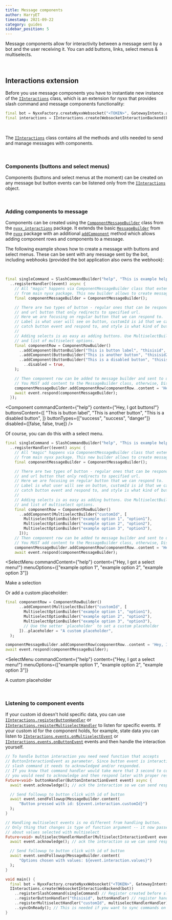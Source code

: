 ```yaml
---
title: Message components
author: HarryET
timestamp: 2021-09-22
category: guides
sidebar_position: 5
---
```



Message components allow for interactivity between a message sent by a bot and the user receiving it. You can add buttons, links, select menus & multiselects.

<br />

## Interactions extension

Before you use message components you have to instantiate new instance of the [`IInteractions`] class, which is an extension for nyxx that provides slash command and message components functionality:

```dart
final bot = NyxxFactory.createNyxxWebsocket("<TOKEN>", GatewayIntents.allUnprivileged);
final interactions = IInteractions.create(WebsocketInteractionBackend(bot));
```


<br />

The [`IInteractions`] class contains all the methods and utils needed to send and manage messages with components.

<br />

### Components (buttons and select menus)

Components (buttons and select menus at the moment) can be created on any message but button events can be listened only from the [`IInteractions`] object.

<br />

### Adding components to message

Components can be created using the [`ComponentMessageBuilder`] class from the [`nyxx_interactions`] package. It extends the basic
[`MessageBuilder`] from the [`nyxx`] package with an additional [`addComponent`] method which allows adding component rows and
components to a message.

The following example shows how to create a message with buttons and select menus. These can be sent with any message
sent by the bot, including webhooks (provided the bot application also owns the webhook):

<br />

```dart
final singleCommand = SlashCommandBuilder("help", "This is example help command", [])
  ..registerHandler((event) async {
    // All "magic" happens via ComponentMessageBuilder class that extends MessageBuilder
    // from main nyxx package. This new builder allows to create message with components.
    final componentMessageBuilder = ComponentMessageBuilder();

    // There are two types of button - regular ones that can be responded to an interaction
    // and url button that only redirects to specified url.
    // Here we are focusing on regular button that we can respond to.
    // Label is what user will see on button, customId is id that we ca use later to
    // catch button event and respond to, and style is what kind of button we want create.
    //
    // Adding selects is as easy as adding buttons. Use MultiselectBuilder with custom id
    // and list of multiselect options.
    final componentRow = ComponentRowBuilder()
      ..addComponent(ButtonBuilder("This is button label", "thisisid", ButtonStyle.success))
      ..addComponent(ButtonBuilder("This is another button", "thisisid2", ButtonStyle.success))
      ..addComponent(ButtonBuilder("This is a disabled button", "thisisid3", ButtonStyle.danger)
        ..disabled = true,
    );

    // Then component row can be added to message builder and sent to user.
    // You MUST add content to the MessageBuilder class, otherwise, Discord will throw an error.
    componentMessageBuilder.addComponentRow(componentRow..content = 'Hey, I got buttons!');
    await event.respond(componentMessageBuilder);
  });
```

<Component
  commandContent={"help"}
  content={"Hey, I got buttons!"}
  buttonsContent={[
    "This is button label",
    "This is another button",
    "This is a disabled button",
  ]}
  buttonTypes={["success", "success", "danger"]}
  disabled={[false, false, true]}
/>

Of course, you can do this with a select menu.

```dart
final singleCommand = SlashCommandBuilder("help", "This is example help command", [])
  ..registerHandler((event) async {
    // All "magic" happens via ComponentMessageBuilder class that extends MessageBuilder
    // from main nyxx package. This new builder allows to create message with components.
    final componentMessageBuilder = ComponentMessageBuilder();

    // There are two types of button - regular ones that can be responded to an interaction
    // and url button that only redirects to specified url.
    // Here we are focusing on regular button that we can respond to.
    // Label is what user will see on button, customId is id that we ca use later to
    // catch button event and respond to, and style is what kind of button we want create.
    //
    // Adding selects is as easy as adding buttons. Use MultiselectBuilder with custom id
    // and list of multiselect options.
    final componentRow = ComponentRowBuilder()
      ..addComponent(MultiselectBuilder("customId", [
        MultiselectOptionBuilder("example option 1", "option1"),
        MultiselectOptionBuilder("example option 2", "option2"),
        MultiselectOptionBuilder("example option 3", "option3"),
      ]));
    // Then component row can be added to message builder and sent to user.
    // You MUST add content to the MessageBuilder class, otherwise, Discord will throw an error.
    componentMessageBuilder.addComponentRow(componentRow..content = 'Hey, I got a select menu!');
    await event.respond(componentMessageBuilder);
```

<SelectMenu
  commandContent={"help"}
  content={"Hey, I got a select menu!"}
  menuOptions={["example option 1", "example option 2", "example option 3"]}
>
  Make a selection
</SelectMenu>

Or add a custom placeholder:

```dart
final componentRow = ComponentRowBuilder()
      ..addComponent(MultiselectBuilder("customId", [
        MultiselectOptionBuilder("example option 1", "option1"),
        MultiselectOptionBuilder("example option 2", "option2"),
        MultiselectOptionBuilder("example option 3", "option3"),
        // Use the setter `placeholder` to set a custom placeholder
      ])..placeholder = "A custom placeholder",
  );

componentMessageBuilder.addComponentRow(componentRow..content = 'Hey, I got a select menu!');
await event.respond(componentMessageBuilder);
```

<SelectMenu
  commandContent={"help"}
  content={"Hey, I got a select menu!"}
  menuOptions={["example option 1", "example option 2", "example option 3"]}
>
  A custom placeholder
</SelectMenu>

<br />

### Listening to component events

If your custom id doesn't hold specific data, you can use [`IInteractions.registerButtonHandler`] or [`IInteractions.registerMultiselectHandler`]
to listen for specific events. If your custom id for the component holds, for example, state data you can listen to
[`IInteractions.events.onMultiselectEvent`] or [`IInteractions.events.onButtonEvent`] events and then handle the interaction yourself.

```dart
// To handle button interaction you need need function that accepts
// ButtonInteractionEvent as parameter. Since button event is interaction like
// slash command it needs to acknowledged and/or responded.
// If you know that command handler would take more that 3 second to complete
// you would need to acknowledge and then respond later with proper result.
Future<void> buttonHandler(ButtonInteractionEvent event) async {
  await event.acknowledge(); // ack the interaction so we can send response later

  // Send followup to button click with id of button
  await event.sendFollowup(MessageBuilder.content(
      "Button pressed with id: ${event.interaction.customId}")
  );
}

// Handling multiselect events is no different from handling button.
// Only thing that changes is type of function argument -- it now passes information
// about values selected with multiselect
Future<void> multiselectHandlerHandler(MultiselectInteractionEvent event) async {
  await event.acknowledge(); // ack the interaction so we can send response later

  // Send followup to button click with id of button
  await event.sendFollowup(MessageBuilder.content(
      "Options chosen with values: ${event.interaction.values}")
  );
}

void main() {
  final bot = NyxxFactory.createNyxxWebsocket("<TOKEN>", GatewayIntents.allUnprivileged);
  IInteractions.create(WebsocketInteractionBackend(bot))
    ..registerSlashCommand(singleCommand) // Register created before slash command
    ..registerButtonHandler("thisisid", buttonHandler) // register handler for button with id: thisisid
    ..registerMultiselectHandler("customId", multiselectHandlerHandler) // register handler for multiselect with id: customId
    ..syncOnReady(); // This is needed if you want to sync commands on bot startup.
}
```

[`nyxx`]: https://github.com/nyxx-discord/nyxx
[`nyxx_interactions`]: https://github.com/nyxx-discord/nyxx_interactions
[`MessageBuilder`]: https://pub.dev/documentation/nyxx/latest/nyxx/MessageBuilder-class.html
[`IInteractions`]: https://pub.dev/documentation/nyxx_interactions/latest/nyxx_interactions/IInteraction-class.html
[`ComponentMessageBuilder`]: https://pub.dev/documentation/nyxx_interactions/latest/nyxx_interactions/ComponentMessageBuilder-class.html
[`addComponent`]: https://pub.dev/documentation/nyxx_interactions/latest/nyxx_interactions/ComponentRowBuilder/addComponent.html
[`IInteractions.registerButtonHandler`]: https://pub.dev/documentation/nyxx_interactions/latest/nyxx_interactions/IInteractions/registerButtonHandler.html
[`IInteractions.registerMultiselectHandler`]: https://pub.dev/documentation/nyxx_interactions/latest/nyxx_interactions/IInteractions/registerMultiselectHandler.html
[`IInteractions.events.onMultiselectEvent`]: https://pub.dev/documentation/nyxx_interactions/latest/nyxx_interactions/IEventController/onMultiselectEvent.html
[`IInteractions.events.onButtonEvent`]: https://pub.dev/documentation/nyxx_interactions/latest/nyxx_interactions/IEventController/onButtonEvent.html
